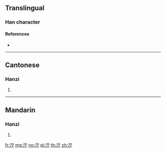{{character info/new}}
{{also|濘}}
==Translingual==

===Han character===
{{Han char|rn=85|rad=水|as=05|sn=8|four=33121|canj=EJMN|ids=⿰氵宁}}

====References====
* {{Han ref|kx=0617.030|dkj=17303|hdz=31594.010|uh=6CDE|ud=27870|bh=CD46|bd=52550}}

----

==Cantonese==

===Hanzi===
{{yue-hanzi|jyut=|y=ning6|tra=濘}}

# {{defn|lang=yue|sort=水05}}

----

==Mandarin==

===Hanzi===
{{cmn-hanzi|tra=濘|pin=[[nìng]] ([[ning4]])|wg=ning<sup>4</sup>}}

# {{defn|lang=cmn|sort=水05}}

[[fr:泞]]
[[mg:泞]]
[[no:泞]]
[[pl:泞]]
[[th:泞]]
[[zh:泞]]